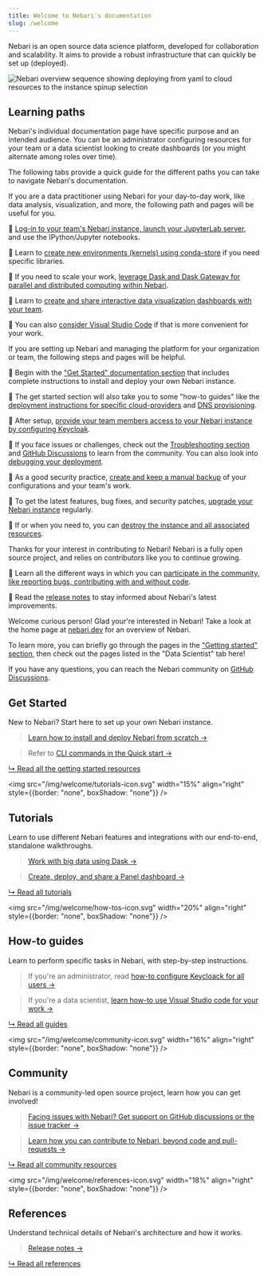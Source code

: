 ```yaml
---
title: Welcome to Nebari's documentation
slug: /welcome
---
```


Nebari is an open source data science platform, developed for collaboration and scalability.
It aims to provide a robust infrastructure that can quickly be set up (deployed).

![Nebari overview sequence showing deploying from yaml to cloud resources to the instance spinup selection](/img/welcome/nebari_overview_sequence.png)

## Learning paths

Nebari's individual documentation page have specific purpose and an intended audience.
You can be an administrator configuring resources for your team or a data scientist looking to create dashboards (or you might alternate among roles over time).

The following tabs provide a quick guide for the different paths you can take to navigate Nebari's documentation.


<Tabs>
  <TabItem value="data-practitioner" label="Data practitioner" default>

If you are a data practitioner using Nebari for your day-to-day work, like data analysis, visualization, and more, the following path and pages will be useful for you.

🔸 [Log-in to your team's Nebari instance, launch your JupyterLab server](/docs/tutorials/login-keycloak), and use the IPython/Jupyter notebooks.

🔸 Learn to [create new environments (kernels) using conda-store](/docs/tutorials/creating-new-environments) if you need specific libraries.

🔸 If you need to scale your work, [leverage Dask and Dask Gateway for parallel and distributed computing within Nebari][using-dask].

🔸 Learn to [create and share interactive data visualization dashboards with your team][create-dashboards].


🔸 You can also [consider Visual Studio Code][using-vscode] if that is more convenient for your work.

  </TabItem>

  <TabItem value="administrator" label="Administrator">

If you are setting up Nebari and managing the platform for your organization or team, the following steps and pages will be helpful.

🔸 Begin with the ["Get Started" documentation section][get-started] that includes complete instructions to install and deploy your own Nebari instance.

🔸 The get started section will also take you to some "how-to guides" like the [deployment instructions for specific cloud-providers](/docs/get-started/cloud-providers) and [DNS provisioning](/docs/how-tos/domain-registry).

🔸 After setup, [provide your team members access to your Nebari instance by configuring Keycloak][configure-keycloak].

🔸 If you face issues or challenges, check out the [Troubleshooting section](/docs/troubleshooting) and [GitHub Discussions][github-discussions] to learn from the community. You can also look into [debugging your deployment](/docs/how-tos/debug-nebari).

🔸 As a good security practice, [create and keep a manual backup](/docs/how-tos/manual-backup) of your configurations and your team's work.

🔸 To get the latest features, bug fixes, and security patches, [upgrade your Nebari instance](/docs/how-tos/nebari-upgrade) regularly.

🔸 If or when you need to, you can [destroy the instance and all associated resources](/docs/how-tos/nebari-destroy).

  </TabItem>

  <TabItem value="contributor" label="Contributor">

Thanks for your interest in contributing to Nebari! Nebari is a fully open source project, and relies on contributors like you to continue growing.

🔸 Learn all the different ways in which you can [participate in the community, like reporting bugs, contributing with and without code][community].

🔸 Read the [release notes][release-notes] to stay informed about Nebari's latest improvements.

  </TabItem>

  <TabItem value="other" label="Just curious">

Welcome curious person! Glad your're interested in Nebari!
Take a look at the home page at [nebari.dev][nebari-home] for an overview of Nebari.

To learn more, you can briefly go through the pages in the ["Getting started" section][get-started], then check out the pages listed in the "Data Scientist" tab here!

If you have any questions, you can reach the Nebari community on [GitHub Discussions][github-discussions].

  </TabItem>
</Tabs>

## Get Started

New to Nebari? Start here to set up your own Nebari instance.

> [Learn how to install and deploy Nebari from scratch →](/docs/get-started/installing-nebari)

> Refer to [CLI commands in the Quick start →](/docs/get-started/quickstart)

<!-- TODO: All a link to Nebari 101 when it's ready. -->

[↳ Read all the getting started resources][get-started]

<img
  src="/img/welcome/tutorials-icon.svg"
  width="15%"
  align="right"
  style={{border: "none", boxShadow: "none"}}
/>

## Tutorials

Learn to use different Nebari features and integrations with our end-to-end, standalone walkthroughs.

> [Work with big data using Dask →][using-dask]

> [Create, deploy, and share a Panel dashboard →][create-dashboards]

[↳ Read all tutorials][tutorials]

<img
  src="/img/welcome/how-tos-icon.svg"
  width="20%"
  align="right"
  style={{border: "none", boxShadow: "none"}}
/>

## How-to guides

Learn to perform specific tasks in Nebari, with step-by-step instructions.

> If you're an administrator, read [how-to configure Keycloack for all users →][configure-keycloak]

> If you're a data scientist, [learn how-to use Visual Studio code for your work →][using-vscode]

[↳ Read all guides][how-tos]

<!-- TODO: Add conceptual guides when ready

<img
  src="/img/welcome/conceptual-guides-icon.svg"
  width="20%"
  align="right"
  style={{border: "none", boxShadow: "none"}}
/>

## Conceptual guides

> TBD

[↳ Read all guides](./) -->

<img
  src="/img/welcome/community-icon.svg"
  width="16%"
  align="right"
  style={{border: "none", boxShadow: "none"}}
/>

## Community

Nebari is a community-led open source project, learn how you can get involved!

> [Facing issues with Nebari? Get support on GitHub discussions or the issue tracker →](/docs/community/introduction#getting-support)

> [Learn how you can contribute to Nebari, beyond code and pull-requests →](/docs/community/introduction#how-to-contribute)

[↳ Read all community resources][community]

<img
  src="/img/welcome/references-icon.svg"
  width="18%"
  align="right"
  style={{border: "none", boxShadow: "none"}}
/>

## References

<!-- TODO: Add API doc when ready -->

Understand technical details of Nebari's architecture and how it works.

> [Release notes →][release-notes]

[↳ Read all references][references]

<!-- External links -->

[github-discussions]: https://github.com/orgs/nebari-dev/discussions

<!-- Internal links -->

[nebari-home]: https://nebari.dev/
[get-started]: /docs/get-started/
[tutorials]: /docs/tutorials/
[how-tos]: /docs/how-tos/
[community]: /community/introduction
[references]: /docs/references
[release-notes]: /docs/references/RELEASE
[using-dask]: /docs/tutorials/using_dask
[using-vscode]: /docs/how-tos/using-vscode
[configure-keycloak]: /docs/how-tos/configuring-keycloak
[create-dashboards]: /docs/tutorials/create-dashboard
